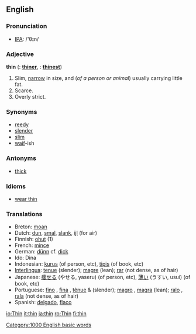 ==English==

===Pronunciation===
*[[w:IPA|IPA]]: /'θɪn/

===Adjective===
'''thin'''  ({{compar}}: '''[[thiner]]''', {{superl}}: '''[[thinest]]''')

# Slim, [[narrow]] in size, and (''of a person or animal'') usually carrying little fat.
# Scarce.
# Overly strict.

===Synonyms===
*[[reedy]]
*[[slender]]
*[[slim]]
*[[waif]]-ish

===Antonyms===
*[[thick]]

===Idioms===
*[[wear thin]]

===Translations===

*Breton: [[moan]]
*Dutch: [[dun]], [[smal]], [[slank]], [[ijl]] (for air)
*Finnish: [[ohut]] (1)
*French: [[mince]]
*German: [[dünn]] cf. [[dick]]
*Ido: Dina
*Indonesian: [[kurus]] (of person, etc), [[tipis]] (of book, etc)
*[[Interlingua]]: [[tenue]] (slender); [[magre]] (lean); [[rar]] (not dense, as of hair)
*Japanese: [[痩せる]] (やせる, yaseru) (of person, etc), [[薄い]] (うすい, usui) (of book, etc)
*Portuguese: [[fino]] {{m}}, [[fina]] {{f}}, [[tênue]] {{m}} & {{f}} (slender); [[magro]] {{m}}, [[magra]] {{f}} (lean); [[ralo]] {{m}}, [[rala]] {{f}} (not dense, as of hair)
*Spanish: [[delgado]], [[flaco]]

[[Category:1000 English basic words]]

[[io:Thin]]
[[it:thin]]
[[ja:thin]]
[[ro:Thin]]
[[fi:thin]]